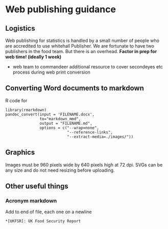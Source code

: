 # Web publishing guidance

## Logistics

Web publishing for statistics is handled by a small number of people who are accredited to use whitehall Publisher. We are fortunate to have two publishers in the food team. But there is an overhead. **Factor in prep for web time! (ideally 1 week)** 

- web team to commandeer additional resource to cover secondeyes etc process during web print conversion


## Converting Word documents to markdown

R code for 

```
library(rmarkdown)
pandoc_convert(input = 'FILENAME.docx',
               to="markdown_mmd",
               output = "FILENAME.md", 
               options = c("--wrap=none",
                           "--reference-links",
                           "--extract-media=./images/"))

```

## Graphics

Images must be 960 pixels wide by 640 pixels high at 72 dpi.
SVGs can be any size and do not need resizing before uploading.

## Other useful things

### Acronym markdown

Add to end of file, each one on a newline

```
*[UKFSR]: UK Food Security Report
```
